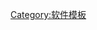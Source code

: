 {{Template category
| description = 最新[[軟件版本週期|稳定版]]模板
}}
<!-- Categories -->

[[Category:软件模板|Category:软件模板]]

<!-- Other languages -->